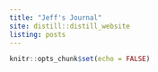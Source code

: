 ```yaml
---
title: "Jeff's Journal"
site: distill::distill_website
listing: posts
---
```


```r
knitr::opts_chunk$set(echo = FALSE)
```